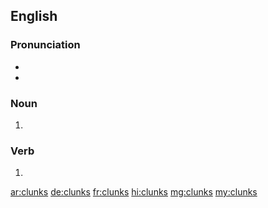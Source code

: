 ==English==

===Pronunciation===
* {{IPA|/klʌŋks/|lang=en}}
* {{rhymes|ʌŋks|lang=en}}

===Noun===
{{head|en|noun plural form}}

# {{plural of|clunk|lang=en}}

===Verb===
{{head|en|verb form}}

# {{en-third-person singular of|clunk}}

[[ar:clunks]]
[[de:clunks]]
[[fr:clunks]]
[[hi:clunks]]
[[mg:clunks]]
[[my:clunks]]